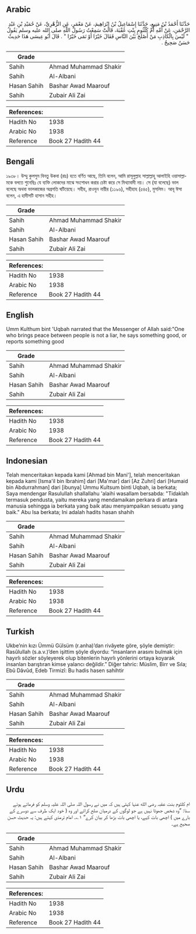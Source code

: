 ## Arabic


<div dir="rtl" lang="ar" style={{fontSize:'larger',backgroundColor:'#f8f9fa',padding:20}}>
حَدَّثَنَا أَحْمَدُ بْنُ مَنِيعٍ، حَدَّثَنَا إِسْمَاعِيلُ بْنُ إِبْرَاهِيمَ، عَنْ مَعْمَرٍ، عَنِ الزُّهْرِيِّ، عَنْ حُمَيْدِ بْنِ عَبْدِ الرَّحْمَنِ، عَنْ أُمِّهِ أُمِّ كُلْثُومٍ بِنْتِ عُقْبَةَ، قَالَتْ سَمِعْتُ رَسُولَ اللَّهِ صلى الله عليه وسلم يَقُولُ ‏ "‏ لَيْسَ بِالْكَاذِبِ مَنْ أَصْلَحَ بَيْنَ النَّاسِ فَقَالَ خَيْرًا أَوْ نَمَى خَيْرًا ‏"‏ ‏.‏ قَالَ أَبُو عِيسَى هَذَا حَدِيثٌ حَسَنٌ صَحِيحٌ ‏.‏
</div>
<div style={{backgroundColor:'#f8f9fa',padding:20, marginBottom: 10}}><table> <thead> <tr> <th>Grade</th> <th></th> </tr> </thead> <tbody> <tr><td>Sahih</td><td>Ahmad Muhammad Shakir</td></tr><tr><td>Sahih</td><td>Al-Albani</td></tr><tr><td>Hasan Sahih</td><td>Bashar Awad Maarouf</td></tr><tr><td>Sahih</td><td>Zubair Ali Zai</td></tr></tbody></table><table> <thead> <tr> <th>References:</th> <th></th> </tr> </thead> <tbody><tr><td>Hadith No</td><td>1938</td></tr><tr><td>Arabic No</td><td>1938</td></tr><tr><td>Reference</td><td>Book 27 Hadith 44</td></tr></tbody></table></div>

## Bengali


<div dir="ltr" lang="bn" style={{fontSize:'larger',backgroundColor:'#f8f9fa',padding:20}}>
১৯৩৮। উম্মু কুলসুম বিনতু উকবা (রাঃ) হতে বর্ণিত আছে, তিনি বলেন, আমি রাসূলুল্লাহ সাল্লাল্লাহু আলাইহি ওয়াসাল্লামকে বলতে শুনেছিঃ যে ব্যক্তি লোকদের মাঝে সংশোধন করার চেষ্টা করে সে মিথ্যাবাদী নয়। সে (যা বলেছে) ভাল বলেছে অথবা ভালকাজের অগ্রগতি ঘটিয়েছে। সহীহ, রাওযুন নায়ীর (১১৯৬), সহীহাহ (৫৪৫), মুসলিম। আবূ ঈসা বলেন, এ হাদীসটি হাসান সহীহ।
</div>
<div style={{backgroundColor:'#f8f9fa',padding:20, marginBottom: 10}}><table> <thead> <tr> <th>Grade</th> <th></th> </tr> </thead> <tbody> <tr><td>Sahih</td><td>Ahmad Muhammad Shakir</td></tr><tr><td>Sahih</td><td>Al-Albani</td></tr><tr><td>Hasan Sahih</td><td>Bashar Awad Maarouf</td></tr><tr><td>Sahih</td><td>Zubair Ali Zai</td></tr></tbody></table><table> <thead> <tr> <th>References:</th> <th></th> </tr> </thead> <tbody><tr><td>Hadith No</td><td>1938</td></tr><tr><td>Arabic No</td><td>1938</td></tr><tr><td>Reference</td><td>Book 27 Hadith 44</td></tr></tbody></table></div>

## English


<div dir="ltr" lang="en" style={{fontSize:'larger',backgroundColor:'#f8f9fa',padding:20}}>
Umm Kulthum bint 'Uqbah narrated that the Messenger of Allah said:"One who brings peace between people is not a liar, he says something good, or reports something good
</div>
<div style={{backgroundColor:'#f8f9fa',padding:20, marginBottom: 10}}><table> <thead> <tr> <th>Grade</th> <th></th> </tr> </thead> <tbody> <tr><td>Sahih</td><td>Ahmad Muhammad Shakir</td></tr><tr><td>Sahih</td><td>Al-Albani</td></tr><tr><td>Hasan Sahih</td><td>Bashar Awad Maarouf</td></tr><tr><td>Sahih</td><td>Zubair Ali Zai</td></tr></tbody></table><table> <thead> <tr> <th>References:</th> <th></th> </tr> </thead> <tbody><tr><td>Hadith No</td><td>1938</td></tr><tr><td>Arabic No</td><td>1938</td></tr><tr><td>Reference</td><td>Book 27 Hadith 44</td></tr></tbody></table></div>

## Indonesian


<div dir="ltr" lang="id" style={{fontSize:'larger',backgroundColor:'#f8f9fa',padding:20}}>
Telah menceritakan kepada kami [Ahmad bin Mani'], telah menceritakan kepada kami [Isma'il bin Ibrahim] dari [Ma'mar] dari [Az Zuhri] dari [Humaid bin Abdurrahman] dari [ibunya] Ummu Kultsum binti Uqbah, ia berkata; Saya mendengar Rasulullah shallallahu 'alaihi wasallam bersabda: "Tidaklah termasuk pendusta, yaitu mereka yang mendamaikan perkara di antara manusia sehingga ia berkata yang baik atau menyampaikan sesuatu yang baik." Abu Isa berkata; Ini adalah hadits hasan shahih
</div>
<div style={{backgroundColor:'#f8f9fa',padding:20, marginBottom: 10}}><table> <thead> <tr> <th>Grade</th> <th></th> </tr> </thead> <tbody> <tr><td>Sahih</td><td>Ahmad Muhammad Shakir</td></tr><tr><td>Sahih</td><td>Al-Albani</td></tr><tr><td>Hasan Sahih</td><td>Bashar Awad Maarouf</td></tr><tr><td>Sahih</td><td>Zubair Ali Zai</td></tr></tbody></table><table> <thead> <tr> <th>References:</th> <th></th> </tr> </thead> <tbody><tr><td>Hadith No</td><td>1938</td></tr><tr><td>Arabic No</td><td>1938</td></tr><tr><td>Reference</td><td>Book 27 Hadith 44</td></tr></tbody></table></div>

## Turkish


<div dir="ltr" lang="tr" style={{fontSize:'larger',backgroundColor:'#f8f9fa',padding:20}}>
Ukbe’nin kızı Ümmü Gülsüm (r.anha)’dan rivâyete göre, şöyle demiştir: Rasûlullah (s.a.v.)’den işittim şöyle diyordu: “insanların arasını bulmak için hayırlı sözler söyleyerek olup bitenlerin hayırlı yönlerini ortaya koyarak insanları barıştıran kimse yalancı değildir.” Diğer tahric: Müslim, Birr ve Sıla; Ebû Dâvûd, Edeb Tirmizî: Bu hadis hasen sahihtir
</div>
<div style={{backgroundColor:'#f8f9fa',padding:20, marginBottom: 10}}><table> <thead> <tr> <th>Grade</th> <th></th> </tr> </thead> <tbody> <tr><td>Sahih</td><td>Ahmad Muhammad Shakir</td></tr><tr><td>Sahih</td><td>Al-Albani</td></tr><tr><td>Hasan Sahih</td><td>Bashar Awad Maarouf</td></tr><tr><td>Sahih</td><td>Zubair Ali Zai</td></tr></tbody></table><table> <thead> <tr> <th>References:</th> <th></th> </tr> </thead> <tbody><tr><td>Hadith No</td><td>1938</td></tr><tr><td>Arabic No</td><td>1938</td></tr><tr><td>Reference</td><td>Book 27 Hadith 44</td></tr></tbody></table></div>

## Urdu


<div dir="rtl" lang="ur" style={{fontSize:'larger',backgroundColor:'#f8f9fa',padding:20}}>
ام کلثوم بنت عقبہ رضی الله عنہا کہتی ہیں کہ میں نے رسول اللہ صلی اللہ علیہ وسلم کو فرماتے ہوئے سنا: ”وہ شخص جھوٹا نہیں ہے جو لوگوں کے درمیان صلح کرائے اور وہ ( خود ایک طرف سے دوسرے کے بارے میں ) اچھی بات کہے، یا اچھی بات بڑھا کر بیان کرے“ ۱؎۔ امام ترمذی کہتے ہیں: یہ حدیث حسن صحیح ہے۔
</div>
<div style={{backgroundColor:'#f8f9fa',padding:20, marginBottom: 10}}><table> <thead> <tr> <th>Grade</th> <th></th> </tr> </thead> <tbody> <tr><td>Sahih</td><td>Ahmad Muhammad Shakir</td></tr><tr><td>Sahih</td><td>Al-Albani</td></tr><tr><td>Hasan Sahih</td><td>Bashar Awad Maarouf</td></tr><tr><td>Sahih</td><td>Zubair Ali Zai</td></tr></tbody></table><table> <thead> <tr> <th>References:</th> <th></th> </tr> </thead> <tbody><tr><td>Hadith No</td><td>1938</td></tr><tr><td>Arabic No</td><td>1938</td></tr><tr><td>Reference</td><td>Book 27 Hadith 44</td></tr></tbody></table></div>
